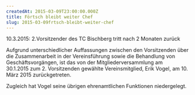 ```yaml
---
createdAt: 2015-03-09T23:00:00.000Z
title: Förtsch bleibt weiter Chef
slug: 2015-03-09frtsch-bleibt-weiter-chef
---
```


10.3.2015: 2.Vorsitzender des TC Bischberg tritt nach 2 Monaten zurück

Aufgrund unterschiedlicher Auffassungen zwischen den Vorsitzenden über die Zusammenarbeit in der Vereinsführung sowie die Behandlung von Geschäftsvorgängen, ist das von der Mitgliederversammlung am 30.1.2015 zum 2. Vorsitzenden 
gewählte Vereinsmitglied, Erik Vogel, am 10. März 2015 zurückgetreten.

Zugleich hat Vogel seine übrigen ehrenamtlichen Funktionen niedergelegt.
